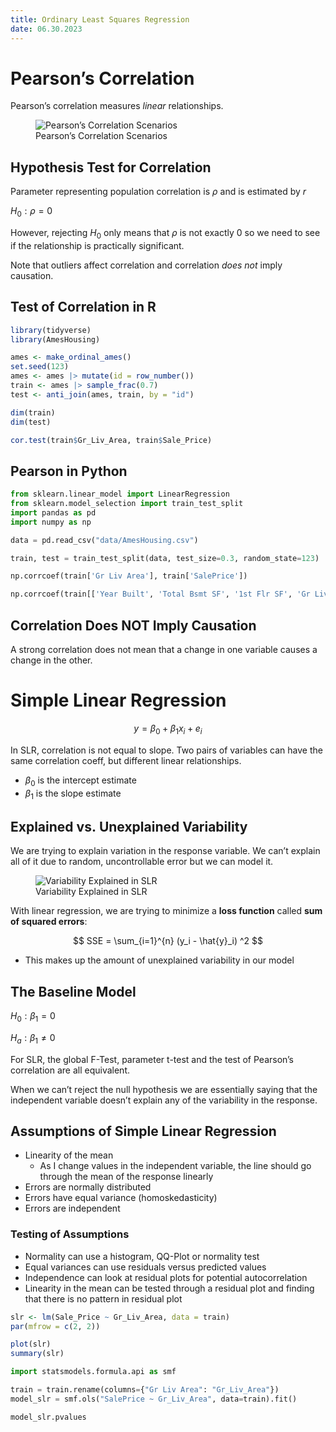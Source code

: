 ```yaml
---
title: Ordinary Least Squares Regression
date: 06.30.2023
---
```


# Pearson's Correlation

Pearson's correlation measures *linear* relationships.

![Pearson's Correlation Scenarios](images/pearson.png)

## Hypothesis Test for Correlation

Parameter representing population correlation is $\rho$ and is estimated by $r$

$H_0: \rho = 0$

However, rejecting $H_0$ only means that $\rho$ is not exactly 0 so we need to see if the relationship is practically significant.

Note that outliers affect correlation and correlation *does not* imply causation.

## Test of Correlation in R

```r
library(tidyverse)
library(AmesHousing)

ames <- make_ordinal_ames()
set.seed(123)
ames <- ames |> mutate(id = row_number())
train <- ames |> sample_frac(0.7)
test <- anti_join(ames, train, by = "id")

dim(train)
dim(test)
```

```r
cor.test(train$Gr_Liv_Area, train$Sale_Price)
```

## Pearson in Python

```python
from sklearn.linear_model import LinearRegression
from sklearn.model_selection import train_test_split
import pandas as pd
import numpy as np

data = pd.read_csv("data/AmesHousing.csv")

train, test = train_test_split(data, test_size=0.3, random_state=123)
```

```python
np.corrcoef(train['Gr Liv Area'], train['SalePrice'])

np.corrcoef(train[['Year Built', 'Total Bsmt SF', '1st Flr SF', 'Gr Liv Area']], rowvar=False)
```

## Correlation Does NOT Imply Causation

A strong correlation does not mean that a change in one variable causes a change in the other.

# Simple Linear Regression

$$
y = \beta_0 + \beta_1x_i + e_i
$$

In SLR, correlation is not equal to slope. Two pairs of variables can have the same correlation coeff, but different linear relationships.

-   $\beta_0$ is the intercept estimate
-   $\beta_1$ is the slope estimate

## Explained vs. Unexplained Variability

We are trying to explain variation in the response variable. We can't explain all of it due to random, uncontrollable error but we can model it.

![Variability Explained in SLR](images/variability.png)

With linear regression, we are trying to minimize a **loss function** called **sum of squared errors**:

$$
SSE = \sum_{i=1}^{n} (y_i - \hat{y}_i) ^2
$$

-   This makes up the amount of unexplained variability in our model

## The Baseline Model

::: {.text-center}
$H_0: \beta_1 = 0$

$H_a: \beta_1 \neq 0$
:::

For SLR, the global F-Test, parameter t-test and the test of Pearson's correlation are all equivalent.

When we can't reject the null hypothesis we are essentially saying that the independent variable doesn't explain any of the variability in the response.

## Assumptions of Simple Linear Regression

-   Linearity of the mean
    -   As I change values in the independent variable, the line should go through the mean of the response linearly
-   Errors are normally distributed
-   Errors have equal variance (homoskedasticity)
-   Errors are independent

### Testing of Assumptions

-   Normality can use a histogram, QQ-Plot or normality test
-   Equal variances can use residuals versus predicted values
-   Independence can look at residual plots for potential autocorrelation
-   Linearity in the mean can be tested through a residual plot and finding that there is no pattern in residual plot

```r
slr <- lm(Sale_Price ~ Gr_Liv_Area, data = train)
par(mfrow = c(2, 2))

plot(slr)
summary(slr)
```

```python
import statsmodels.formula.api as smf

train = train.rename(columns={"Gr Liv Area": "Gr_Liv_Area"})
model_slr = smf.ols("SalePrice ~ Gr_Liv_Area", data=train).fit()

model_slr.pvalues
```